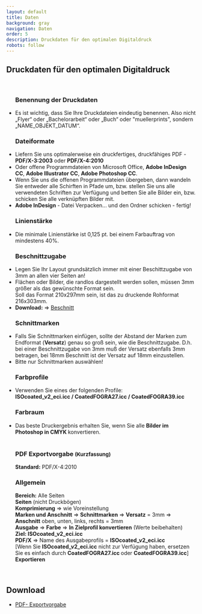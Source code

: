 ```yaml
---
layout: default
title: Daten
background: gray
navigation: Daten
order: 5
description: Druckdaten für den optimalen Digitaldruck
robots: follow
---
```


<div className="flowing-text">
  <h2>Druckdaten für den optimalen Digitaldruck</h2>
  <br/>
  <ul>
    <h3>Benennung der Druckdaten</h3>
    <li>Es ist wichtig, dass Sie Ihre Druckdateien eindeutig benennen.
      Also nicht „Flyer“ oder „Bachelorarbeit“ oder „Buch“ oder "muellerprints", sondern
      „NAME_OBJEKT_DATUM“.
    </li>
    <h3>Dateiformate</h3>
    <li>Liefern Sie uns optimalerweise ein druckfertiges, druckfähiges PDF
      - <b>PDF/X-3:2003</b> oder <b>PDF/X-4:2010</b></li>
    <li>Oder offene Programmdateien von Microsoft Office, <b>Adobe InDesign CC</b>, <b>Adobe Illustrator CC</b>, <b>Adobe
      Photoshop CC</b>.
    </li>
    <li> Wenn Sie uns die offenen Programmdateien übergeben, dann wandeln Sie entweder alle Schirften in Pfade um,
      bzw.
      stellen Sie uns alle verwendeten Schriften zur Verfügung und betten Sie alle Bilder ein, bzw. schicken Sie
      alle
      verknüpften Bilder mit.
    </li>
        <li> <b>Adobe InDesign</b> - Datei Verpacken... und den Ordner schicken - fertig!
    </li>
     <h3>Linienstärke</h3>
    <li>Die minimale Linienstärke ist 0,125 pt. bei einem Farbauftrag von mindestens 40%.
    </li>
    <h3>Beschnittzugabe</h3>
    <li>Legen Sie Ihr Layout grundsätzlich immer mit einer Beschittzugabe von 3mm an allen vier Seiten an!
    </li>
    <li>Flächen oder Bilder, die randlos dargestellt werden sollen, müssen 3mm größer als das gewünschte Format sein. 
    <br/>Soll das Format 210x297mm sein, ist das zu druckende Rohformat 216x303mm.
    </li>
    <li><b>Download:</b> &rArr; <a href="/images/Beschnitt.pdf" target="_blank">
      Beschnitt</a>
    </li>
    <h3>Schnittmarken</h3>
    <li>Falls Sie Schnittmarken einfügen, sollte der Abstand der Marken
      zum Endformat (<b>Versatz</b>) genau so groß sein, wie die Beschnittzugabe. D.h. bei einer Beschnittzugabe
      von 3mm
      muß der Versatz ebenfalls 3mm betragen, bei 18mm Beschnitt ist der Versatz auf 18mm einzustellen.
    </li>
    <li>Bitte nur Schnittmarken auswählen!</li>
    <h3>Farbprofile</h3>
    <li>Verwenden Sie eines der folgenden Profile:</li>
    <b>ISOcoated_v2_eci.icc / CoatedFOGRA27.icc / CoatedFOGRA39.icc</b>
    <h3>Farbraum</h3>
    <li>Das beste Druckergebnis erhalten Sie, wenn Sie alle <b>Bilder im Photoshop in CMYK </b>konvertieren.
    </li>
    <br/>
    <h3>PDF Exportvorgabe <small>(Kurzfassung)</small></h3>
    <b>Standard:</b> PDF/X-4:2010
    <br/>
    <h3>Allgemein</h3>
    <b>Bereich:</b> Alle Seiten
    <br/><b>Seiten</b> (nicht Druckbögen)
    <br/><b>Komprimierung</b> &rArr; wie Voreinstellung
    <br/>
    <b>Marken und Anschnitt</b> &rArr; <b>Schnittmarken</b> &rArr; <b>Versatz</b> = 3mm &rArr; <b>Anschnitt</b> oben, unten, links, rechts = 3mm
    <br/><b>Ausgabe</b> &rArr; <b>Farbe</b> &rArr; <b>In Zielprofil konvertieren</b> (Werte
    beibehalten)
    <br/><b>Ziel: ISOcoated_v2_eci.icc</b>
    <br/><b>PDF/X</b> &rArr; Name des Ausgabeprofils = <b>ISOcoated_v2_eci.icc</b>
    <br/>[Wenn Sie <b>ISOcoated_v2_eci.icc</b> nicht zur Verfügung haben, ersetzen Sie es
    einfach
    durch <b> CoatedFOGRA27.icc </b> oder
    <b> CoatedFOGRA39.icc</b>]
    <br/><b>Exportieren</b>
</ul>
  <br/>
  <h2>Download</h2>
  <ul>
    <li><a href="/images/PDF-Exportvorgabe.pdf" target="_blank">PDF-
      Exportvorgabe</a></li>
  </ul>
</div>
